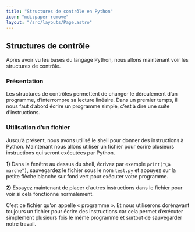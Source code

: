 ```yaml
---
title: "Structures de contrôle en Python"
icon: "mdi:paper-remove"
layout: "/src/layouts/Page.astro"
---
```


## Structures de contrôle

Après avoir vu les bases du langage Python, nous allons maintenant voir les
structures de contrôle.

### Présentation

Les structures de contrôles permettent de changer le déroulement d’un
programme, d’interrompre sa lecture linéaire. Dans un premier temps, il nous
faut d’abord écrire un programme simple, c’est à dire une suite
d’instructions.

### Utilisation d’un fichier

Jusqu’à présent, nous avons utilisé le shell pour donner des instructions à
Python. Maintenant nous allons utiliser un fichier pour écrire plusieurs
instructions qui seront exécutées par Python.

**1)** Dans la fenêtre au dessus du shell, écrivez par exemple `print("Ça
marche")`, sauvegardez le fichier sous le nom `test.py` et appuyez sur la
petite flèche blanche sur fond vert pour exécuter votre programme.

**2)** Essayez maintenant de placer d’autres instructions dans le fichier pour
voir si cela fonctionne normalement.

C’est ce fichier qu’on appelle « programme ». Et nous utiliserons dorénavant
toujours un fichier pour écrire des instructions car cela permet d’exécuter
simplement plusieurs fois le même programme et surtout de sauvegarder notre
travail.
